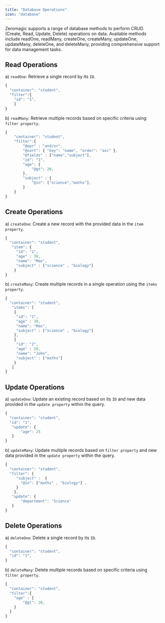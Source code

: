 ```yaml
--- 
title: "Database Operations" 
icon: "database"
---
```

 

Zeromagic supports a range of database methods to perform CRUD (Create, Read, Update, Delete) operations on data. Available methods include readOne, readMany, createOne, createMany, updateOne, updateMany, deleteOne, and deleteMany, providing comprehensive support for data management tasks.

## Read Operations

a) `readOne`: Retrieve a single record by its `ID`.

```jsx readOne
{
  "container": "student",
  "filter":{
    "id": "1",
    }
}
```

b) `readMany`: Retrieve multiple records based on specific criteria using `filter property`.

```jsx readMany
{
    "container": "student",
    "filter":{
        "@opr" : "and/or",
        "@sort": { "key": "name", "order": "asc" },
        "@fields" : ["name","subject"],
        "id": "1",
        "age": {
            "@gt": 20,
        },
        "subject" : {
            "@in": ["science","maths"],
        }
    }
}
```

## Create Operations

a) `createOne`: Create a new record with the provided data in the `item property`.

```jsx createOne
{
  "container": "student",
   "item": {
     "id": "1",
     "age" : 30,
     "name": "Max",
     "subject" : ["science" , "biology"] 
    }
}
```

b) `createMany`: Create multiple records in a single operation using the `items property`.

```jsx createMany
{
  "container": "student",
   "items": [
    {
     "id": "1",
     "age" : 30,
     "name": "Max",
     "subject" : ["science" , "biology"] 
    },
    {
     "id": "2",
     "age" : 20,
     "name": "John",
     "subject" : ["maths"] 
    }
   ] 
}
```
## Update Operations

a) `updateOne`: Update an existing record based on its `ID` and new data provided in the `update property` within the query.

```jsx updateOne
{
  "container": "student",
  "id": "1", 
   "update": {
       "age": 25
   }
}
```
b) `updateMany`: Update multiple records based on `filter property` and new data provided in the `update property` within the query.

```jsx updateMany
{
  "container": "student",    
  "filter": {
     "subject" :  {
       "@in": ["maths" , "biology"] ,
     } 
    }, 
   "update": {
       "department": 'Science'
   }
}
```

## Delete Operations

a) `deleteOne`: Delete a single record by its `ID`.


```jsx deleteOne
{
  "container": "student",  
  "id": "1",
}
```

b) `deleteMany`: Delete multiple records based on specific criteria using `filter property`.


```jsx deleteMany
{
  "container": "student",   
  "filter":{
    "age" : {
        "@gt": 20, 
    }  
  }
}
```